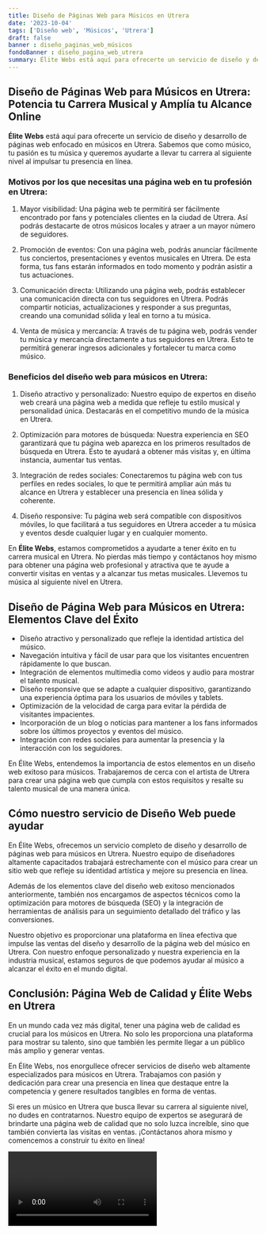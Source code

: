 ```yaml
---
title: Diseño de Páginas Web para Músicos en Utrera
date: '2023-10-04'
tags: ['Diseño web', 'Músicos', 'Utrera']
draft: false
banner : diseño_paginas_web_músicos
fondoBanner : diseño_pagina_web_utrera
summary: Élite Webs está aquí para ofrecerte un servicio de diseño y desarrollo de páginas web enfocado en músicos en Utrera. Sabemos que como músico, tu pasión es tu música y queremos ayudarte a llevar tu carrera al siguiente nivel al impulsar tu presencia en línea.
---
```


## Diseño de Páginas Web para Músicos en Utrera: Potencia tu Carrera Musical y Amplía tu Alcance Online

**Élite Webs** está aquí para ofrecerte un servicio de diseño y desarrollo de páginas web enfocado en músicos en Utrera. Sabemos que como músico, tu pasión es tu música y queremos ayudarte a llevar tu carrera al siguiente nivel al impulsar tu presencia en línea.

### Motivos por los que necesitas una página web en tu profesión en Utrera:

1. Mayor visibilidad: Una página web te permitirá ser fácilmente encontrado por fans y potenciales clientes en la ciudad de Utrera. Así podrás destacarte de otros músicos locales y atraer a un mayor número de seguidores.

2. Promoción de eventos: Con una página web, podrás anunciar fácilmente tus conciertos, presentaciones y eventos musicales en Utrera. De esta forma, tus fans estarán informados en todo momento y podrán asistir a tus actuaciones.

3. Comunicación directa: Utilizando una página web, podrás establecer una comunicación directa con tus seguidores en Utrera. Podrás compartir noticias, actualizaciones y responder a sus preguntas, creando una comunidad sólida y leal en torno a tu música.

4. Venta de música y mercancía: A través de tu página web, podrás vender tu música y mercancía directamente a tus seguidores en Utrera. Esto te permitirá generar ingresos adicionales y fortalecer tu marca como músico.

### Beneficios del diseño web para músicos en Utrera:

1. Diseño atractivo y personalizado: Nuestro equipo de expertos en diseño web creará una página web a medida que refleje tu estilo musical y personalidad única. Destacarás en el competitivo mundo de la música en Utrera.

2. Optimización para motores de búsqueda: Nuestra experiencia en SEO garantizará que tu página web aparezca en los primeros resultados de búsqueda en Utrera. Esto te ayudará a obtener más visitas y, en última instancia, aumentar tus ventas.

3. Integración de redes sociales: Conectaremos tu página web con tus perfiles en redes sociales, lo que te permitirá ampliar aún más tu alcance en Utrera y establecer una presencia en línea sólida y coherente.

4. Diseño responsive: Tu página web será compatible con dispositivos móviles, lo que facilitará a tus seguidores en Utrera acceder a tu música y eventos desde cualquier lugar y en cualquier momento.

En **Élite Webs**, estamos comprometidos a ayudarte a tener éxito en tu carrera musical en Utrera. No pierdas más tiempo y contáctanos hoy mismo para obtener una página web profesional y atractiva que te ayude a convertir visitas en ventas y a alcanzar tus metas musicales. Llevemos tu música al siguiente nivel en Utrera.

<GifSeo />

<Cta />

## Diseño de Página Web para Músicos en Utrera: Elementos Clave del Éxito

- Diseño atractivo y personalizado que refleje la identidad artística del músico.
- Navegación intuitiva y fácil de usar para que los visitantes encuentren rápidamente lo que buscan.
- Integración de elementos multimedia como videos y audio para mostrar el talento musical.
- Diseño responsive que se adapte a cualquier dispositivo, garantizando una experiencia óptima para los usuarios de móviles y tablets.
- Optimización de la velocidad de carga para evitar la pérdida de visitantes impacientes.
- Incorporación de un blog o noticias para mantener a los fans informados sobre los últimos proyectos y eventos del músico.
- Integración con redes sociales para aumentar la presencia y la interacción con los seguidores.

En Élite Webs, entendemos la importancia de estos elementos en un diseño web exitoso para músicos. Trabajaremos de cerca con el artista de Utrera para crear una página web que cumpla con estos requisitos y resalte su talento musical de una manera única.

## Cómo nuestro servicio de Diseño Web puede ayudar

En Élite Webs, ofrecemos un servicio completo de diseño y desarrollo de páginas web para músicos en Utrera. Nuestro equipo de diseñadores altamente capacitados trabajará estrechamente con el músico para crear un sitio web que refleje su identidad artística y mejore su presencia en línea.

Además de los elementos clave del diseño web exitoso mencionados anteriormente, también nos encargamos de aspectos técnicos como la optimización para motores de búsqueda (SEO) y la integración de herramientas de análisis para un seguimiento detallado del tráfico y las conversiones.

Nuestro objetivo es proporcionar una plataforma en línea efectiva que impulse las ventas del diseño y desarrollo de la página web del músico en Utrera. Con nuestro enfoque personalizado y nuestra experiencia en la industria musical, estamos seguros de que podemos ayudar al músico a alcanzar el éxito en el mundo digital.

## Conclusión: Página Web de Calidad y Élite Webs en Utrera

En un mundo cada vez más digital, tener una página web de calidad es crucial para los músicos en Utrera. No solo les proporciona una plataforma para mostrar su talento, sino que también les permite llegar a un público más amplio y generar ventas.

En Élite Webs, nos enorgullece ofrecer servicios de diseño web altamente especializados para músicos en Utrera. Trabajamos con pasión y dedicación para crear una presencia en línea que destaque entre la competencia y genere resultados tangibles en forma de ventas.

Si eres un músico en Utrera que busca llevar su carrera al siguiente nivel, no dudes en contratarnos. Nuestro equipo de expertos se asegurará de brindarte una página web de calidad que no solo luzca increíble, sino que también convierta las visitas en ventas. ¡Contáctanos ahora mismo y comencemos a construir tu éxito en línea!

<Video />

<CtaBot job='Músicos' city='Utrera'/>

<Gmaps query='Utrera+españa+maps' />
